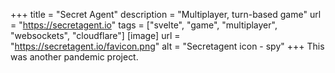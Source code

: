 +++
title = "Secret Agent"
description = "Multiplayer, turn-based game"
url = "https://secretagent.io"
tags = ["svelte", "game", "multiplayer", "websockets", "cloudflare"]
[image]
url = "https://secretagent.io/favicon.png"
alt = "Secretagent icon - spy"
+++
This was another pandemic project.